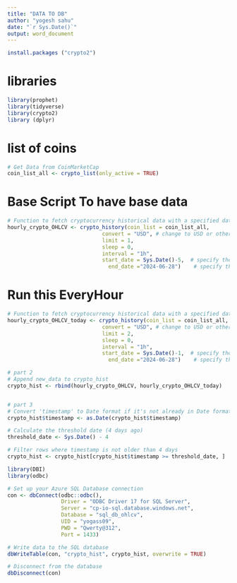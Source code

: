 ```yaml
---
title: "DATA TO DB"
author: "yogesh sahu"
date: "`r Sys.Date()`"
output: word_document
---
```

```r
install.packages ("crypto2")
```
# libraries

```r
library(prophet)
library(tidyverse)
library(crypto2)
library (dplyr)
```

# list of coins 
```r
# Get Data from CoinMarketCap
coin_list_all <- crypto_list(only_active = TRUE)
```

# Base Script To have base data 
```r
# Function to fetch cryptocurrency historical data with a specified date range
hourly_crypto_OHLCV <- crypto_history(coin_list = coin_list_all,
                              convert = "USD", # change to USD or other currency if desired
                              limit = 1,
                              sleep = 0,
                              interval = "1h",
                              start_date = Sys.Date()-5,  # specify the start date
                                end_date ="2024-06-28")    # specify the end date
```
# Run this EveryHour

```r
# Function to fetch cryptocurrency historical data with a specified date range
hourly_crypto_OHLCV_today <- crypto_history(coin_list = coin_list_all,
                              convert = "USD", # change to USD or other currency if desired
                              limit = 2,
                              sleep = 0,
                              interval = "1h",
                              start_date = Sys.Date()-1,  # specify the start date
                                end_date ="2024-06-28")    # specify the end date

# part 2 
# Append new_data to crypto_hist
crypto_hist <- rbind(hourly_crypto_OHLCV, hourly_crypto_OHLCV_today)


# part 3
# Convert 'timestamp' to Date format if it's not already in Date format
crypto_hist$timestamp <- as.Date(crypto_hist$timestamp)

# Calculate the threshold date (4 days ago)
threshold_date <- Sys.Date() - 4

# Filter rows where timestamp is not older than 4 days
crypto_hist <- crypto_hist[crypto_hist$timestamp >= threshold_date, ]
```


```r
library(DBI)
library(odbc)
```

```r

# Set up your Azure SQL Database connection
con <- dbConnect(odbc::odbc(),
                 Driver = "ODBC Driver 17 for SQL Server",
                 Server = "cp-io-sql.database.windows.net",
                 Database = "sql_db_ohlcv",
                 UID = "yogass09",
                 PWD = "Qwerty@312",
                 Port = 1433)

# Write data to the SQL database
dbWriteTable(con, "crypto_hist", crypto_hist, overwrite = TRUE)

# Disconnect from the database
dbDisconnect(con)

```

